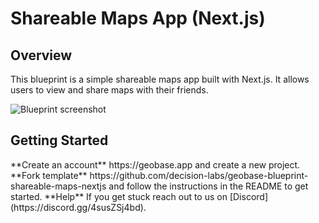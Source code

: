 
# Shareable Maps App (Next.js)

## Overview

This blueprint is a simple shareable maps app built with Next.js. It allows users to view and share maps with their friends.

<picture>
  <source media="(prefers-color-scheme: dark)" srcset="https://d2w9rnfcy7mm78.cloudfront.net/30795995/original_8458f9231ab89f561872e67e4f51e84f.png?1726704188?bc=0"/>
  <source media="(prefers-color-scheme: light)" srcset="https://d2w9rnfcy7mm78.cloudfront.net/30795984/original_582396243e6d8b180bd5ca684e12ca33.png?1726704142?bc=0"/>
  <img alt="Blueprint screenshot" src="https://d2w9rnfcy7mm78.cloudfront.net/30795984/original_582396243e6d8b180bd5ca684e12ca33.png?1726704142?bc=0"/>
</picture>

## Getting Started

<Callout emoji="🐣">
  **Create an account** https://geobase.app and create a new project.
</Callout>

<Callout emoji="🐥">
  **Fork template** https://github.com/decision-labs/geobase-blueprint-shareable-maps-nextjs and follow the instructions in the README to get started.
</Callout>

<Callout emoji="🐔">
  **Help** If you get stuck reach out to us on [Discord](https://discord.gg/4susZSj4bd).
</Callout>
